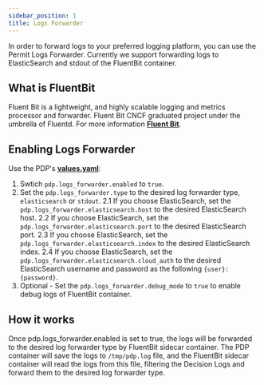 ```yaml
---
sidebar_position: 1
title: Logs Forwarder
---
```



<p className="intro-paragraph">In order to forward logs to your preferred logging platform, you can use the Permit Logs Forwarder.
Currently we support forwarding logs to ElasticSearch and stdout of the FluentBit container. </p>

## What is FluentBit

Fluent Bit is a lightweight, and highly scalable logging and metrics processor and forwarder.
Fluent Bit CNCF graduated project under the umbrella of Fluentd.
For more information **[Fluent Bit](https://fluentbit.io/)**.

## Enabling Logs Forwarder

Use the PDP's **[values.yaml](https://github.com/permitio/PDP/blob/v2/charts/pdp/values.yaml)**:
1. Swtich ```pdp.logs_forwarder.enabled``` to ```true```.
2. Set the ```pdp.logs_forwarder.type``` to the desired log forwarder type, ```elasticsearch``` or ```stdout```.
2.1 If you choose ElasticSearch, set the ```pdp.logs_forwarder.elasticsearch.host``` to the desired ElasticSearch host.
2.2 If you choose ElasticSearch, set the ```pdp.logs_forwarder.elasticsearch.port``` to the desired ElasticSearch port.
2.3 If you choose ElasticSearch, set the ```pdp.logs_forwarder.elasticsearch.index``` to the desired ElasticSearch index.
2.4 If you choose ElasticSearch, set the ```pdp.logs_forwarder.elasticsearch.cloud_auth``` to the desired ElasticSearch username and password as the following ```{user}:{password}```.
3. Optional - Set the ```pdp.logs_forwarder.debug_mode``` to ```true``` to enable debug logs of FluentBit container.

## How it works

Once pdp.logs_forwarder.enabled is set to true, the logs will be forwarded to the desired log forwarder type by FluentBit sidecar container.
The PDP container will save the logs to ```/tmp/pdp.log``` file, and the FluentBit sidecar container will read the logs from this file, filtering the Decision Logs and forward them to the desired log forwarder type.
